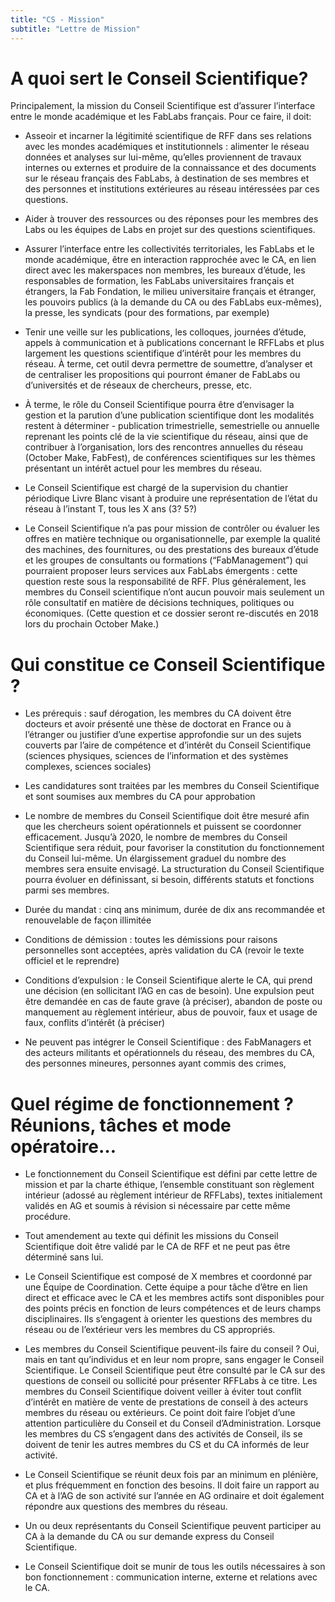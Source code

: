 ```yaml
---
title: "CS - Mission"
subtitle: "Lettre de Mission"
---
```


# A quoi sert le Conseil Scientifique?


Principalement, la mission du Conseil Scientifique est d’assurer l’interface entre le monde académique et les FabLabs français. Pour ce faire, il doit:

- Asseoir et incarner la légitimité scientifique de RFF dans ses relations avec les mondes académiques et institutionnels : alimenter le réseau données et analyses sur lui-même, qu’elles proviennent de travaux internes ou externes et produire de la connaissance et des documents sur le réseau français des FabLabs, à destination de ses membres et des personnes et institutions extérieures au réseau intéressées par ces questions.

- Aider à trouver des ressources ou des réponses pour les membres des Labs ou les équipes de Labs en projet sur des questions scientifiques.

- Assurer l’interface entre les collectivités territoriales, les FabLabs et le monde académique, être en interaction rapprochée avec le CA, en lien direct avec les makerspaces non membres, les bureaux d’étude, les responsables de formation, les FabLabs universitaires français et étrangers, la Fab Fondation, le milieu universitaire français et étranger, les pouvoirs publics (à la demande du CA ou des FabLabs eux-mêmes), la presse, les syndicats (pour des formations, par exemple)

- Tenir une veille sur les publications, les colloques, journées d’étude, appels à communication et à publications concernant le RFFLabs et plus largement les questions scientifique d’intérêt pour les membres du réseau. À terme, cet outil devra permettre de soumettre, d’analyser et de centraliser les propositions qui pourront émaner de FabLabs ou d’universités et de réseaux de chercheurs, presse, etc.

- À terme, le rôle du Conseil Scientifique pourra être d’envisager la gestion et la parution d’une publication scientifique dont les modalités restent à déterminer - publication trimestrielle, semestrielle ou annuelle reprenant les points clé de la vie scientifique du réseau, ainsi que de contribuer à l’organisation, lors des rencontres annuelles du réseau (October Make, FabFest), de conférences scientifiques sur les thèmes présentant un intérêt actuel pour les membres du réseau.

- Le Conseil Scientifique est chargé de la supervision du chantier périodique Livre Blanc visant à produire une représentation de l’état du réseau à l’instant T, tous les X ans (3? 5?)

- Le Conseil Scientifique n’a pas pour mission de contrôler ou évaluer les offres en matière technique ou organisationnelle, par exemple la qualité des machines, des fournitures, ou des prestations des bureaux d’étude et les groupes de consultants ou formations (“FabManagement”) qui pourraient proposer leurs services aux FabLabs émergents : cette question reste sous la responsabilité de RFF. Plus généralement, les membres du Conseil scientifique n’ont aucun pouvoir mais seulement un rôle consultatif en matière de décisions techniques, politiques ou économiques.
(Cette question et ce dossier seront  re-discutés en 2018 lors du prochain October Make.)


# Qui constitue ce Conseil Scientifique ?

- Les prérequis : sauf dérogation, les membres du CA doivent être docteurs et avoir présenté une thèse de doctorat en France ou à l’étranger ou justifier d’une expertise approfondie sur un des sujets couverts par l’aire de compétence et d’intérêt du Conseil Scientifique (sciences physiques, sciences de l’information et des systèmes complexes, sciences sociales)

- Les candidatures sont traitées par les membres du Conseil Scientifique et sont soumises aux membres du CA pour approbation

- Le nombre de membres du Conseil Scientifique doit être mesuré afin que les chercheurs soient opérationnels et puissent se coordonner efficacement. Jusqu’à 2020, le nombre de membres du Conseil Scientifique sera réduit, pour favoriser la constitution du fonctionnement du Conseil lui-même. Un élargissement graduel du nombre des membres sera ensuite envisagé. La structuration du Conseil Scientifique pourra évoluer en définissant, si besoin, différents statuts et fonctions parmi ses membres.

- Durée du mandat : cinq ans minimum, durée de dix ans recommandée et renouvelable de façon illimitée

- Conditions de démission : toutes les démissions pour raisons personnelles sont acceptées, après validation du CA (revoir le texte officiel et le reprendre)

- Conditions d’expulsion : le Conseil Scientifique alerte le CA, qui prend une décision (en sollicitant l’AG en cas de besoin). Une expulsion peut être demandée en cas de faute grave (à préciser), abandon de poste ou manquement au règlement intérieur, abus de pouvoir, faux et usage de faux, conflits d’intérêt (à préciser)

- Ne peuvent pas intégrer le Conseil Scientifique : des FabManagers et des acteurs militants et opérationnels du réseau, des membres du CA, des personnes mineures, personnes ayant commis des crimes,



# Quel régime de fonctionnement ? Réunions, tâches et mode opératoire…

- Le fonctionnement du Conseil Scientifique est défini par cette lettre de mission et par la charte éthique, l’ensemble constituant son règlement intérieur (adossé au règlement intérieur de RFFLabs), textes initialement validés en AG et soumis à révision si nécessaire par cette même procédure.

- Tout amendement au texte qui définit les missions du Conseil Scientifique doit être validé par le CA de RFF et ne peut pas être déterminé sans lui.

- Le Conseil Scientifique est composé de X membres et coordonné par une Équipe de Coordination. Cette équipe a pour tâche d’être en lien direct et efficace avec le CA et les membres actifs sont disponibles pour des points précis en fonction de leurs compétences et de leurs champs disciplinaires. Ils s’engagent à orienter les questions des membres du réseau ou de l’extérieur vers les membres du CS appropriés.

- Les membres du Conseil Scientifique peuvent-ils faire du conseil ? Oui, mais en tant qu’individus et en leur nom propre, sans engager le Conseil Scientifique. Le Conseil Scientifique peut être consulté par le CA sur des questions de conseil ou sollicité pour présenter RFFLabs à ce titre. Les membres du Conseil Scientifique doivent veiller à éviter tout conflit d’intérêt en matière de vente de prestations de conseil à des acteurs membres du réseau ou extérieurs. Ce point doit faire l’objet d’une attention particulière du Conseil et du Conseil d’Administration. Lorsque les membres du CS s’engagent dans des activités de Conseil, ils se doivent de tenir les autres membres du CS et du CA informés de leur activité.

- Le Conseil Scientifique se réunit deux fois par an minimum en plénière, et plus fréquemment en fonction des besoins. Il doit faire un rapport au CA et à l’AG de son activité sur l’année en AG ordinaire et doit également répondre aux questions des membres du réseau.

- Un ou deux représentants du Conseil Scientifique peuvent participer au CA à la demande du CA ou sur demande express du Conseil Scientifique.

- Le Conseil Scientifique doit se munir de tous les outils nécessaires à son bon fonctionnement : communication interne, externe et relations avec le CA.



